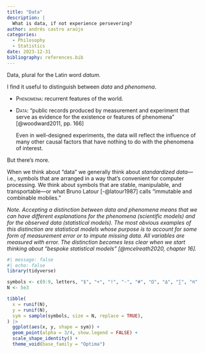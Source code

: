 ```yaml
---
title: "Data"
description: |
  What is data, if not experience persevering?
author: andrés castro araújo
categories:
  - Philosophy
  - Statistics
date: 2023-12-31
bibliography: references.bib
---
```


Data, plural for the Latin word *datum.*

I find it useful to distinguish between *data* and *phenomena*.

-   [Phenomena]{.smallcaps}: recurrent features of the world.

-   [Data]{.smallcaps}: "public records produced by measurement and experiment that serve as evidence for the existence or features of phenomena" [@woodward2011, pp. 166]

    Even in well-designed experiments, the data will reflect the influence of many other causal factors that have nothing to do with the phenomena of interest.

But there's more.

When we think about "data" we generally think about *standardized* *data*---i.e., symbols that are arranged in a way that's convenient for computer processing. We think about symbols that are stable, manipulable, and transportable---or what Bruno Latour [-@latour1987] calls "immutable and combinable mobiles."

*Note. Accepting a distinction between data and phenomena means that we can have different explanations for the phenomena (scientific models) and for the observed data (statistical models). The most obvious examples of this distinction are statistical models whose purpose is to account for some form of measurement error or to impute missing data. All variables are measured with error. The distinction becomes less clear when we start thinking about "bespoke statistical models" [@mcelreath2020, chapter 16].*

```r
#| message: false
#| echo: false
library(tidyverse)

symbols <- c(0:9, letters, "$", "+", "!", "-", "#", "Ω", "∆", "∑", "π")
N <- 5e3

tibble(
  x = runif(N),
  y = runif(N),
  sym = sample(symbols, size = N, replace = TRUE),
) |> 
  ggplot(aes(x, y, shape = sym)) +
  geom_point(alpha = 3/4, show.legend = FALSE) +
  scale_shape_identity() +
  theme_void(base_family = "Optima")
```
